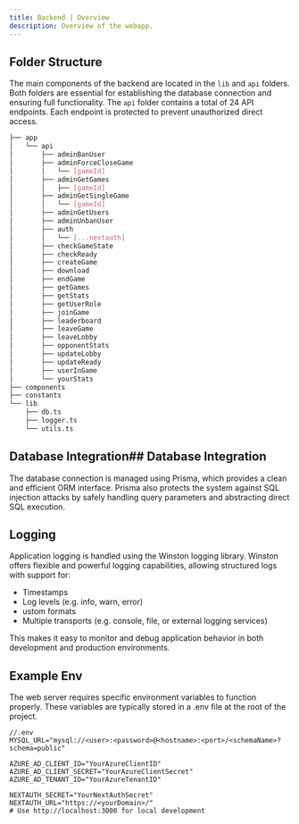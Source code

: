 ```yaml
---
title: Backend | Overview
description: Overview of the webapp.
---
```


## Folder Structure
The main components of the backend are located in the `lib` and `api` folders. Both folders are essential for establishing the database connection and ensuring full functionality.
The `api` folder contains a total of 24 API endpoints. Each endpoint is protected to prevent unauthorized direct access.

```sh
├── app
│   └── api
│       ├── adminBanUser
│       ├── adminForceCloseGame
│       │   └── [gameId]
│       ├── adminGetGames
│       │   ├── [gameId]
│       ├── adminGetSingleGame
│       │   └── [gameId]
│       ├── adminGetUsers
│       ├── adminUnbanUser
│       ├── auth
│       │   └── [...nextauth]
│       ├── checkGameState
│       ├── checkReady
│       ├── createGame
│       ├── download
│       ├── endGame
│       ├── getGames
│       ├── getStats
│       ├── getUserRole
│       ├── joinGame
│       ├── leaderboard
│       ├── leaveGame
│       ├── leaveLobby
│       ├── opponentStats
│       ├── updateLobby
│       ├── updateReady
│       ├── userInGame
│       └── yourStats
├── components
├── constants
└── lib
    ├── db.ts
    ├── logger.ts
    └── utils.ts
```

## Database Integration## Database Integration
The database connection is managed using Prisma, which provides a clean and efficient ORM interface. Prisma also protects the system against SQL injection attacks by safely handling query parameters and abstracting direct SQL execution.

## Logging
Application logging is handled using the Winston logging library. Winston offers flexible and powerful logging capabilities, allowing structured logs with support for:

- Timestamps
- Log levels (e.g. info, warn, error)
- ustom formats
- Multiple transports (e.g. console, file, or external logging services)

This makes it easy to monitor and debug application behavior in both development and production environments.

## Example Env
The web server requires specific environment variables to function properly. These variables are typically stored in a .env file at the root of the project.

```
//.env
MYSQL_URL="mysql://<user>:<password>@<hostname>:<port>/<schemaName>?schema=public"

AZURE_AD_CLIENT_ID="YourAzureClientID"
AZURE_AD_CLIENT_SECRET="YourAzureClientSecret"
AZURE_AD_TENANT_ID="YourAzureTenantID"

NEXTAUTH_SECRET="YourNextAuthSecret"
NEXTAUTH_URL="https://<yourDomain>/"  
# Use http://localhost:3000 for local development
```



